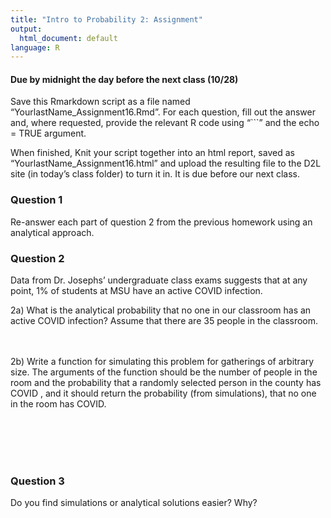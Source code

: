 ```yaml
---
title: "Intro to Probability 2: Assignment"
output:
  html_document: default
language: R
---
```


<!-- To render the assignment in Rmarkdown, enter the command below in the R console -->
<!-- rmarkdown::render("Class_16_Assignment.Rmd") -->

#### Due by midnight the day before the next class (10/28)

Save this Rmarkdown script as a file named “YourlastName_Assignment16.Rmd”. 
For each question, fill out the answer and, where requested, 
provide the relevant R code using "```" and the echo = TRUE argument.

When finished, Knit your script together into an html report, 
saved as “YourlastName_Assignment16.html” and upload the 
resulting file to the D2L site (in today’s class folder) to turn it in. 
It is due before our next class.



### Question 1

Re-answer each part of question 2 from the previous homework using an analytical approach.

### Question 2

Data from Dr. Josephs' undergraduate class exams suggests that at any point, 
1% of students at MSU have an active COVID infection.

2a) What is the analytical probability that no one in our classroom 
has an active COVID infection? Assume that there are 35 people in the classroom.
\
\
\

2b) Write a function for simulating this problem for gatherings of arbitrary size.
The arguments of the function should be the number of people in the room 
and the probability that a randomly selected person in the county has COVID ,
and it should return the probability (from simulations), 
that no one in the room has COVID.

\
\
\
\

### Question 3

Do you find simulations or analytical solutions easier? Why?